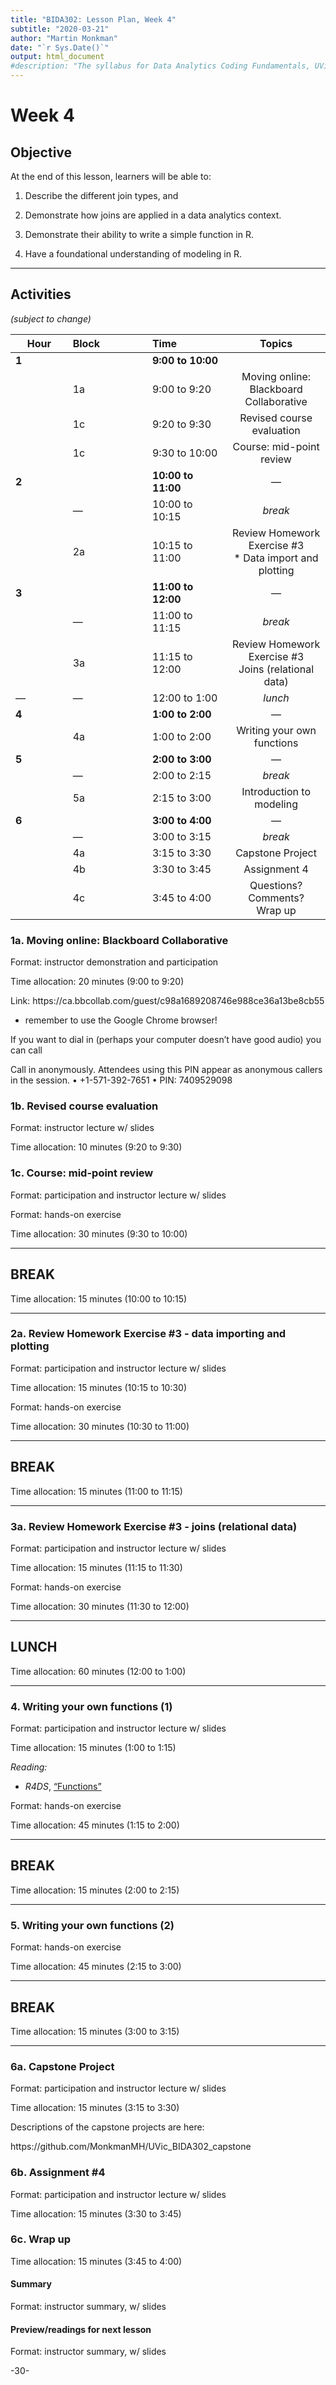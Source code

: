 ```yaml
---
title: "BIDA302: Lesson Plan, Week 4"
subtitle: "2020-03-21"
author: "Martin Monkman"
date: "`r Sys.Date()`"
output: html_document
#description: "The syllabus for Data Analytics Coding Fundamentals, UVic BIDA302"
---
```


# Week 4 


## Objective

At the end of this lesson, learners will be able to:

1. Describe the different join types, and 

2. Demonstrate how joins are applied in a data analytics context.

3. Demonstrate their ability to write a simple function in R.

4. Have a foundational understanding of modeling in R.



***

## Activities

_(subject to change)_

| Hour  | Block      | Time              | Topics  | &#8212; |
|---    |:---        |:---               |:---:  |
|**1**  |            | **9:00 to 10:00** |    |   |
|       |1a          | 9:00 to 9:20      | Moving online: Blackboard Collaborative | &#8212; |
|       |1c          | 9:20 to 9:30      | Revised course evaluation | &#8212; |
|       |1c          | 9:30 to 10:00     | Course: mid-point review | &#8212; |
|**2**  |            | **10:00 to 11:00**| &#8212;  | &#8212; |
|       |&#8212;     | 10:00 to 10:15    | _break_ | &#8212; |
|       |2a          | 10:15 to 11:00    | Review Homework Exercise #3  <BR> * Data import and plotting | &#8212; |
|**3**  |            | **11:00 to 12:00**| &#8212;  | &#8212; |
|       |&#8212;     | 11:00 to 11:15    | _break_ | &#8212; |
|       |3a          | 11:15 to 12:00    | Review Homework Exercise #3  <BR> Joins (relational data) | &#8212; |
|&#8212;|&#8212;     | 12:00 to 1:00     | _lunch_ | &#8212; |
|**4**  |            | **1:00 to 2:00**  | &#8212;  | &#8212; |
|       |4a          | 1:00 to 2:00      | Writing your own functions | &#8212; |
|**5**  |            | **2:00 to 3:00**  | &#8212;  | &#8212; |
|       |&#8212;     | 2:00 to 2:15      | _break_ | &#8212; |
|       |5a          | 2:15 to 3:00      | Introduction to modeling | &#8212; |
|**6**  |            | **3:00 to 4:00**  | &#8212;  | &#8212; |
|       |&#8212;     | 3:00 to 3:15      | _break_ | &#8212; |
|       |4a          | 3:15 to 3:30      | Capstone Project | &#8212; |
|       |4b          | 3:30 to 3:45      | Assignment 4 | &#8212; |
|       |4c          | 3:45 to 4:00      | Questions? Comments? <br> Wrap up | &#8212; |



### 1a. Moving online: Blackboard Collaborative

Format: instructor demonstration and participation 

Time allocation: 20 minutes (9:00 to 9:20)

Link: https://ca.bbcollab.com/guest/c98a1689208746e988ce36a13be8cb55

* remember to use the Google Chrome browser!

If you want to dial in (perhaps your computer doesn't have good audio) you can call

Call in anonymously. Attendees using this PIN appear as anonymous callers in the session. 
• +1-571-392-7651
• PIN: 7409529098


### 1b. Revised course evaluation

Format: instructor lecture w/ slides 

Time allocation: 10 minutes (9:20 to 9:30)


### 1c. Course: mid-point review

Format: participation and instructor lecture w/ slides


Format: hands-on exercise

Time allocation: 30 minutes (9:30 to 10:00)


***

## BREAK

Time allocation: 15 minutes (10:00 to 10:15)

***


### 2a. Review Homework Exercise #3 - data importing and plotting

Format: participation and instructor lecture w/ slides

Time allocation: 15 minutes (10:15 to 10:30)

Format: hands-on exercise

Time allocation: 30 minutes (10:30 to 11:00)



***

## BREAK

Time allocation: 15 minutes (11:00 to 11:15)

***


### 3a. Review Homework Exercise #3 - joins (relational data)

Format: participation and instructor lecture w/ slides

Time allocation: 15 minutes (11:15 to 11:30)

Format: hands-on exercise

Time allocation: 30 minutes (11:30 to 12:00)


***

## LUNCH

Time allocation: 60 minutes (12:00 to 1:00)

***





### 4. Writing your own functions (1)

Format: participation and instructor lecture w/ slides

Time allocation: 15 minutes (1:00 to 1:15)

_Reading:_

* _R4DS_, ["Functions"](https://r4ds.had.co.nz/functions.html)


Format: hands-on exercise

Time allocation: 45 minutes (1:15 to 2:00)



***

## BREAK

Time allocation: 15 minutes (2:00 to 2:15)

***




### 5. Writing your own functions (2)



Format: hands-on exercise

Time allocation: 45 minutes (2:15 to 3:00)





***

## BREAK

Time allocation: 15 minutes (3:00 to 3:15)


***




### 6a. Capstone Project

Format: participation and instructor lecture w/ slides

Time allocation: 15 minutes (3:15 to 3:30)


Descriptions of the capstone projects are here:

https://github.com/MonkmanMH/UVic_BIDA302_capstone




### 6b. Assignment #4

Format: participation and instructor lecture w/ slides

Time allocation: 15 minutes (3:30 to 3:45)




### 6c. Wrap up

Time allocation: 15 minutes (3:45 to 4:00)

#### Summary

Format: instructor summary, w/ slides


#### Preview/readings for next lesson

Format: instructor summary, w/ slides




-30-
